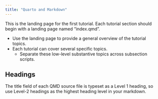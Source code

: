 ```yaml
---
title: "Quarto and Markdown"
---
```


This is the landing page for the first tutorial. Each tutorial section should begin with a landing page named "index.qmd".

- Use the landing page to provide a general overview of the tutorial topics.
- Each tutorial can cover several specific topics.
   - Separate these low-level substantive topics across subsection scripts.

## Headings

The title field of each QMD source file is typeset as a Level 1 heading, so use Level-2 headings as the highest heading
level in your markdown.

